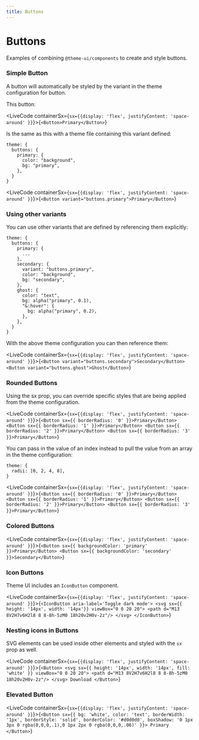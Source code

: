 ```yaml
---
title: Buttons
---
```



# Buttons

Examples of combining `@theme-ui/components` to create and style buttons.

### Simple Button

A button will automatically be styled by the variant in the theme configuration for button.

This button: 

<LiveCode containerSx={`sx={{display: 'flex', justifyContent: 'space-around' }}`}>{`<Button>Primary</Button>`}</LiveCode>

Is the same as this with a theme file containing this variant defined:

```
theme: {
  buttons: {
    primary: {
      color: "background",
      bg: "primary",
    },
  }
}
```

<LiveCode containerSx={`sx={{display: 'flex', justifyContent: 'space-around' }}`}>{`<Button variant="buttons.primary">Primary</Button>`}</LiveCode>

### Using other variants

You can use other variants that are defined by referencing them explicitly:

```
theme: {
  buttons: {
    primary: {
      ...
    },
    secondary: {
      variant: "buttons.primary",
      color: "background",
      bg: "secondary",
    },
    ghost: {
      color: "text",
      bg: alpha("primary", 0.1),
      "&:hover": {
        bg: alpha("primary", 0.2),
      },
    },
  }
}
```

With the above theme configuration you can then reference them:

<LiveCode containerSx={`sx={{display: 'flex', justifyContent: 'space-around' }}`}>{`<Button variant="buttons.secondary">Secondary</Button>
<Button variant="buttons.ghost">Ghost</Button>`}</LiveCode>

### Rounded Buttons

Using the sx prop, you can override specific styles that are being applied from the theme configuration.

<LiveCode containerSx={`sx={{display: 'flex', justifyContent: 'space-around' }}`}>{`<Button sx={{ borderRadius: '0' }}>Primary</Button>
<Button sx={{ borderRadius: '1' }}>Primary</Button>
<Button sx={{ borderRadius: '2' }}>Primary</Button>
<Button sx={{ borderRadius: '3' }}>Primary</Button>`}</LiveCode>

You can pass in the value of an index instead to pull the value from an array in the theme configuration:

```
theme: {
  radii: [0, 2, 4, 8],
}
```

<LiveCode containerSx={`sx={{display: 'flex', justifyContent: 'space-around' }}`}>{`<Button sx={{ borderRadius: '0' }}>Primary</Button>
<Button sx={{ borderRadius: '1' }}>Primary</Button>
<Button sx={{ borderRadius: '2' }}>Primary</Button>
<Button sx={{ borderRadius: '3' }}>Primary</Button>`}</LiveCode>

### Colored Buttons

<LiveCode containerSx={`sx={{display: 'flex', justifyContent: 'space-around' }}`}>{`<Button sx={{ backgroundColor: 'primary' }}>Primary</Button>
<Button sx={{ backgroundColor: 'secondary' }}>Secondary</Button>`}</LiveCode>

### Icon Buttons

Theme UI includes an `IconButton` component.

<LiveCode containerSx={`sx={{display: 'flex', justifyContent: 'space-around' }}`}>{`<IconButton
  aria-label='Toggle dark mode'>
  <svg sx={{ height: '14px', width: '14px'}} viewBox="0 0 20 20">
    <path d="M13 8V2H7v6H2l8 8 8-8h-5zM0 18h20v2H0v-2z"/>
  </svg>
</IconButton>`}</LiveCode>

### Nesting icons in Buttons

SVG elements can be used inside other elements and styled with the `sx` prop as well.

<LiveCode containerSx={`sx={{display: 'flex', justifyContent: 'space-around' }}`}>{`<Button>
  <svg sx={{ height: '14px', width: '14px', fill: 'white' }} viewBox="0 0 20 20">
    <path d="M13 8V2H7v6H2l8 8 8-8h-5zM0 18h20v2H0v-2z"/>
  </svg>
  Download
</Button>`}</LiveCode>

### Elevated Button

<LiveCode containerSx={`sx={{display: 'flex', justifyContent: 'space-around' }}`}>{`<Button sx={{ bg: 'white', color: 'text', borderWidth: '1px', borderStyle: 'solid', borderColor: '#d0d0d0', boxShadow: '0 1px 3px 0 rgba(0,0,0,.1),0 1px 2px 0 rgba(0,0,0,.06)' }}>
  Primary
</Button>`}</LiveCode>

